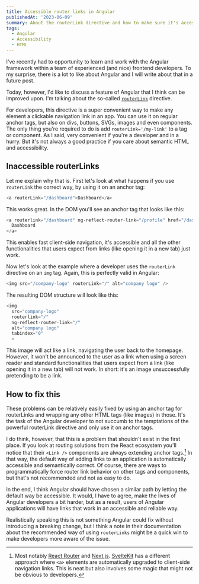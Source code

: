 ```yaml
---
title: Accessible router links in Angular
publishedAt: '2023-06-09'
summary: About the routerLink directive and how to make sure it's accessible
tags:
  - Angular
  - Accessibility
  - HTML
---
```


I've recently had to opportunity to learn and work with the Angular framework within a team of experienced (and nice) frontend developers. To my surprise, there is a lot to like about Angular and I will write about that in a future post.

Today, however, I'd like to discuss a feature of Angular that I think can be improved upon. I'm talking about the so-called [`routerLink`](https://angular.io/api/router/RouterLink#description) directive.

For developers, this directive is a super convenient way to make any element a clickable navigation link in an app. You can use it on regular anchor tags, but also on divs, buttons, SVGs, images and even components. The only thing you're required to do is add `routerLink='/my-link'` to a tag or component. As I said, very convenient if you're a developer and in a hurry. But it's not always a good practice if you care about semantic HTML and accessibility.

## Inaccessible routerLinks

Let me explain why that is. First let's look at what happens if you use `routerLink` the correct way, by using it on an anchor tag:

```javascript
<a routerLink="/dashboard">Dashboard</a>
```

This works great. In the DOM you'll see an anchor tag that looks like this:

```javascript
<a routerlink="/dashboard" ng-reflect-router-link="/profile" href="/dashboard">
  Dashboard
</a>
```

This enables fast client-side navigation, it's accessible and all the other functionalities that users expect from links (like opening it in a new tab) just work.

Now let's look at the example where a developer uses the `routerLink` directive on an `img` tag. Again, this is perfectly valid in Angular:

```javascript
<img src="/company-logo" routerLink="/" alt="company logo" />
```

The resulting DOM structure will look like this:

```javascript
<img
  src="company-logo"
  routerlink="/"
  ng-reflect-router-link="/"
  alt="company logo"
  tabindex="0"
  >
```

This image will act like a link, navigating the user back to the homepage. However, it won't be announced to the user as a link when using a screen reader and standard functionalities that users expect from a link (like opening it in a new tab) will not work. In short: it's an image unsuccessfully pretending to be a link.

## How to fix this

These problems can be relatively easily fixed by using an anchor tag for routerLinks and wrapping any other HTML tags (like images) in those. It's the task of the Angular developer to not succumb to the temptations of the powerful routerLink directive and only use it on anchor tags.

I do think, however, that this is a problem that shouldn't exist in the first place. If you look at routing solutions from the React ecosystem you'll notice that their `<Link />` components are always extending anchor tags.[^1] In that way, the default way of adding links to an application is automatically accessible and semantically correct. Of course, there are ways to programmatically force router link behavior on other tags and components, but that's not recommended and not as easy to do.

In the end, I think Angular should have chosen a similar path by letting the default way be accessible. It would, I have to agree, make the lives of Angular developers a bit harder, but as a result, users of Angular applications will have links that work in an accessible and reliable way.

Realistically speaking this is not something Angular could fix without introducing a breaking change, but I think a note in their documentation about the recommended way of using `routerLinks` might be a quick win to make developers more aware of the issue.

[^1]:
    Most notably [React Router](https://reactrouter.com/en/main/components/link) and
    [Next.js](https://nextjs.org/docs/pages/api-reference/components/link). [SvelteKit](https://kit.svelte.dev/docs/link-options) has a different approach where `<a>` elements are automatically upgraded to client-side navigation links. This is neat but also involves some magic that might not be obvious to developers.

